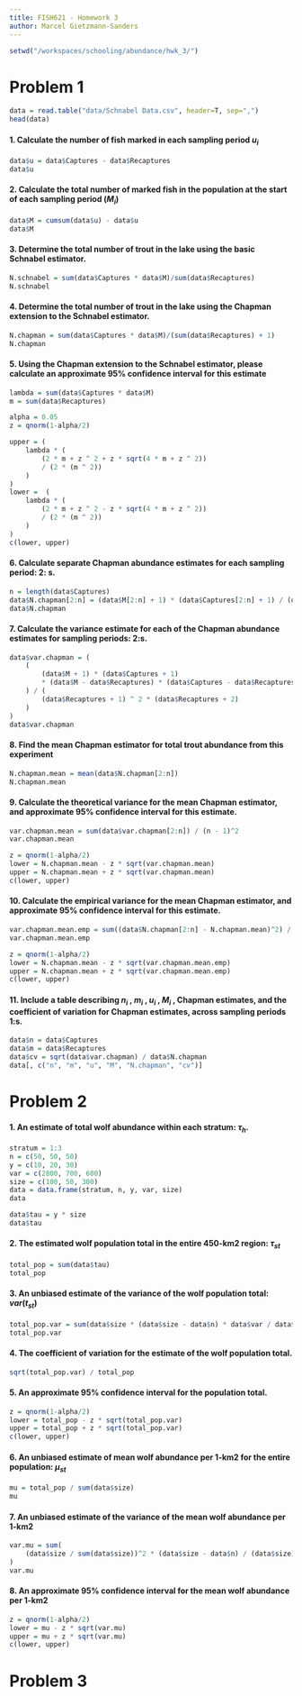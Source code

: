 ```yaml
---
title: FISH621 - Homework 3
author: Marcel Gietzmann-Sanders
---
```


```r
setwd("/workspaces/schooling/abundance/hwk_3/")
```

# Problem 1


```r
data = read.table("data/Schnabel Data.csv", header=T, sep=",")
head(data)
```

#### 1. Calculate the number of fish marked in each sampling period $u_i$

```r
data$u = data$Captures - data$Recaptures
data$u
```

#### 2. Calculate the total number of marked fish in the population at the start of each sampling period ($M_i$)

```r
data$M = cumsum(data$u) - data$u
data$M
```

#### 3. Determine the total number of trout in the lake using the basic Schnabel estimator.

```r
N.schnabel = sum(data$Captures * data$M)/sum(data$Recaptures)
N.schnabel
```


#### 4. Determine the total number of trout in the lake using the Chapman extension to the Schnabel estimator.

```r
N.chapman = sum(data$Captures * data$M)/(sum(data$Recaptures) + 1)
N.chapman
```

#### 5. Using the Chapman extension to the Schnabel estimator, please calculate an approximate 95% confidence interval for this estimate

```r
lambda = sum(data$Captures * data$M)
m = sum(data$Recaptures)

alpha = 0.05
z = qnorm(1-alpha/2)

upper = (
    lambda * (
        (2 * m + z ^ 2 + z * sqrt(4 * m + z ^ 2))
        / (2 * (m ^ 2))
    )
)
lower =  (
    lambda * (
        (2 * m + z ^ 2 - z * sqrt(4 * m + z ^ 2))
        / (2 * (m ^ 2))
    )
)
c(lower, upper)
```

#### 6. Calculate separate Chapman abundance estimates for each sampling period: 2: s.

```r
n = length(data$Captures)
data$N.chapman[2:n] = (data$M[2:n] + 1) * (data$Captures[2:n] + 1) / (data$Recaptures[2:n] + 1) - 1
data$N.chapman
```

#### 7. Calculate the variance estimate for each of the Chapman abundance estimates for sampling periods: 2:s.

```r
data$var.chapman = (
    (
        (data$M + 1) * (data$Captures + 1) 
        * (data$M - data$Recaptures) * (data$Captures - data$Recaptures)
    ) / (
        (data$Recaptures + 1) ^ 2 * (data$Recaptures + 2)
    )
)
data$var.chapman
```

#### 8. Find the mean Chapman estimator for total trout abundance from this experiment

```r
N.chapman.mean = mean(data$N.chapman[2:n])
N.chapman.mean
```

#### 9. Calculate the theoretical variance for the mean Chapman estimator, and approximate 95% confidence interval for this estimate.

```r
var.chapman.mean = sum(data$var.chapman[2:n]) / (n - 1)^2
var.chapman.mean
```

```r
z = qnorm(1-alpha/2)
lower = N.chapman.mean - z * sqrt(var.chapman.mean)
upper = N.chapman.mean + z * sqrt(var.chapman.mean)
c(lower, upper)
```

#### 10. Calculate the empirical variance for the mean Chapman estimator, and approximate 95% confidence interval for this estimate.

```r
var.chapman.mean.emp = sum((data$N.chapman[2:n] - N.chapman.mean)^2) / (n - 1) / (n - 2)
var.chapman.mean.emp
```

```r
z = qnorm(1-alpha/2)
lower = N.chapman.mean - z * sqrt(var.chapman.mean.emp)
upper = N.chapman.mean + z * sqrt(var.chapman.mean.emp)
c(lower, upper)
```

#### 11. Include a table describing $n_i$ , $m_i$ , $u_i$ , $M_i$ , Chapman estimates, and the coefficient of variation for Chapman estimates, across sampling periods 1:s.

```r
data$n = data$Captures
data$m = data$Recaptures
data$cv = sqrt(data$var.chapman) / data$N.chapman
data[, c("n", "m", "u", "M", "N.chapman", "cv")]
```

# Problem 2

#### 1. An estimate of total wolf abundance within each stratum: $\tau_h$.

```r
stratum = 1:3
n = c(50, 50, 50)
y = c(10, 20, 30)
var = c(2800, 700, 600)
size = c(100, 50, 300)
data = data.frame(stratum, n, y, var, size)
data
```

```r
data$tau = y * size 
data$tau
```

#### 2. The estimated wolf population total in the entire 450-km2 region: $\tau_{st}$

```r
total_pop = sum(data$tau)
total_pop
```

#### 3. An unbiased estimate of the variance of the wolf population total: $var({t_{st}})$

```r
total_pop.var = sum(data$size * (data$size - data$n) * data$var / data$n)
total_pop.var
```

#### 4. The coefficient of variation for the estimate of the wolf population total.

```r
sqrt(total_pop.var) / total_pop
```

#### 5. An approximate 95% confidence interval for the population total.

```r
z = qnorm(1-alpha/2)
lower = total_pop - z * sqrt(total_pop.var)
upper = total_pop + z * sqrt(total_pop.var)
c(lower, upper)
```

#### 6. An unbiased estimate of mean wolf abundance per 1-km2 for the entire population: $\mu_{st}$

```r
mu = total_pop / sum(data$size)
mu 
```

#### 7. An unbiased estimate of the variance of the mean wolf abundance per 1-km2

```r
var.mu = sum(
    (data$size / sum(data$size))^2 * (data$size - data$n) / (data$size) * data$var / data$n
)
var.mu
```

#### 8. An approximate 95% confidence interval for the mean wolf abundance per 1-km2 

```r
z = qnorm(1-alpha/2)
lower = mu - z * sqrt(var.mu)
upper = mu + z * sqrt(var.mu)
c(lower, upper)
```

# Problem 3
